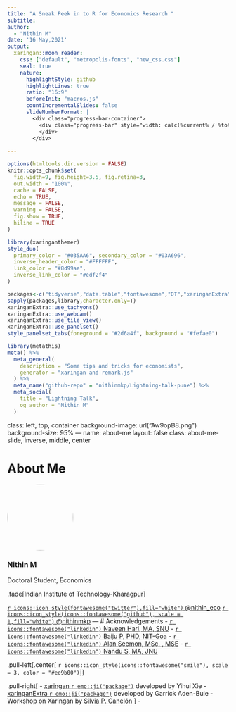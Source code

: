 ```yaml
---
title: "A Sneak Peek in to R for Economics Research "
subtitle:   
author: 
  - "Nithin M"
date: '16 May,2021'
output:
  xaringan::moon_reader:
    css: ["default", "metropolis-fonts", "new_css.css"]
    seal: true
    nature:
      highlightStyle: github
      highlightLines: true
      ratio: "16:9"
      beforeInit: "macros.js"
      countIncrementalSlides: false
      slideNumberFormat: |
        <div class="progress-bar-container">
          <div class="progress-bar" style="width: calc(%current% / %total% * 100%);">
          </div>
        </div>
      
---
```


```r
options(htmltools.dir.version = FALSE)
knitr::opts_chunk$set(
  fig.width=9, fig.height=3.5, fig.retina=3,
  out.width = "100%",
  cache = FALSE,
  echo = TRUE,
  message = FALSE, 
  warning = FALSE,
  fig.show = TRUE,
  hiline = TRUE
)
```

```r
library(xaringanthemer)
style_duo(
  primary_color = "#035AA6", secondary_color = "#03A696",
  inverse_header_color = "#FFFFFF",
  link_color = "#8d99ae",
  inverse_link_color = "#edf2f4"
)
```
```r
packages<-c("tidyverse","data.table","fontawesome","DT","xaringanExtra","here","icons")
sapply(packages,library,character.only=T)
xaringanExtra::use_tachyons()
xaringanExtra::use_webcam()
xaringanExtra::use_tile_view()
xaringanExtra::use_panelset()
style_panelset_tabs(foreground = "#2d6a4f", background = "#fefae0")

```
```r
library(metathis)
meta() %>%
  meta_general(
    description = "Some tips and tricks for economists",
    generator = "xaringan and remark.js"
  ) %>% 
  meta_name("github-repo" = "nithinmkp/Lightning-talk-pune") %>% 
  meta_social(
    title = "Lightning Talk",
    og_author = "Nithin M"
  )
```
class: left, top, container
background-image: url("Aw9opB8.png")
background-size: 95%
---
name: about-me
layout: false
class: about-me-slide, inverse, middle, center

# About Me

<img style="border-radius: 60%;" img src="img1.jpeg" width="150px"/>

### Nithin M
 Doctoral Student, Economics

.fade[Indian Institute of Technology-Kharagpur]

[`r icons::icon_style(fontawesome("twitter"),fill="white")` @nithin_eco](https://twitter.com/nithin_eco) 
[`r icons::icon_style(icons::fontawesome("github"), scale = 1,fill="white")` @nithinmkp](https://github.com/nithinmkp)
---
# Acknowledgements
- [`r icons::fontawesome("linkedin")` Naveen Hari, MA, SNU]()
- [`r icons::fontawesome("linkedin")` Baiju P, PHD, NIT-Goa]()
- [`r icons::fontawesome("linkedin")` Alan Seemon, MSc. , MSE]()
- [`r icons::fontawesome("linkedin")` Nandu S, MA, JNU]()

.pull-left[.center[
`r icons::icon_style(icons::fontawesome("smile"), scale = 3, color = "#ee9b00")`]]

.pull-right[
- [xaringan `r emo::ji("package")`](https://github.com/yihui/xaringan#xaringan) developed by Yihui Xie
- [xaringanExtra `r emo::ji("package")`](https://github.com/gadenbuie/xaringanExtra/#xaringanExtra) developed by Garrick Aden-Buie
- Workshop on Xaringan by [Silvia P. Canelón](https://silvia.rbind.io/) 
]
-